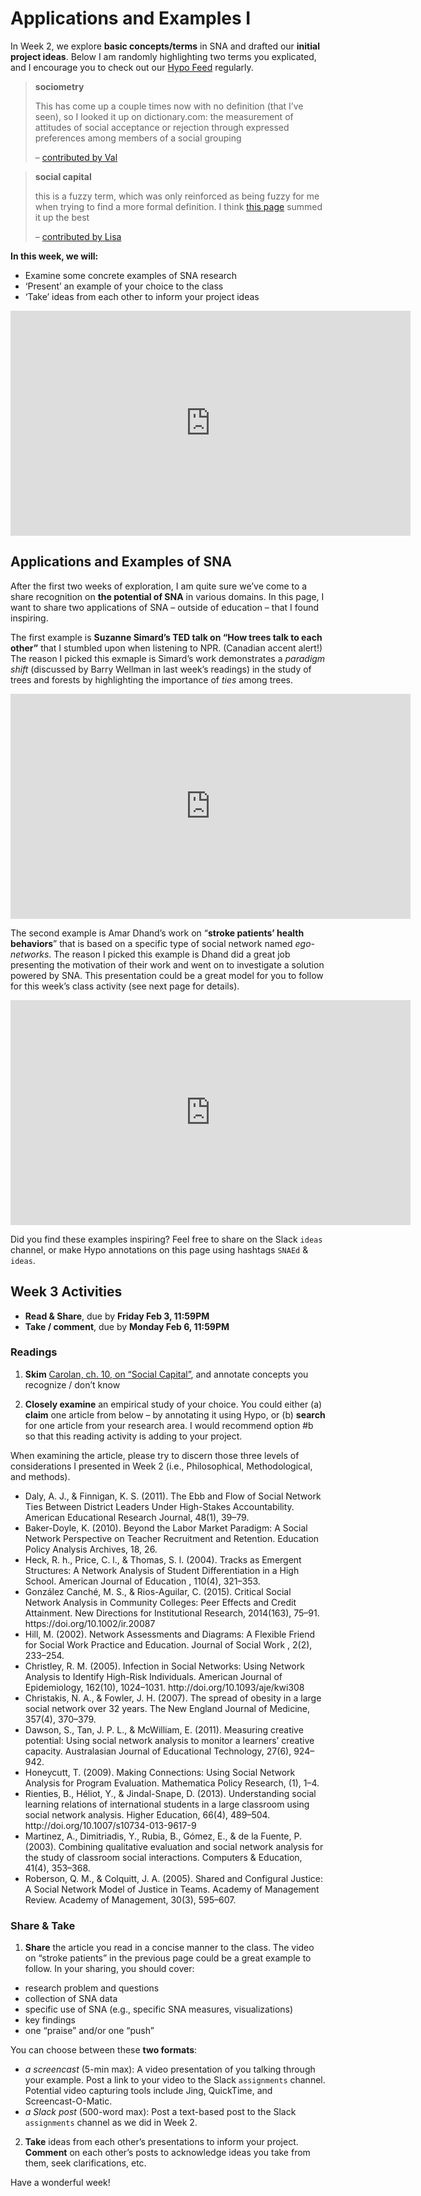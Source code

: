 # Applications and Examples I {#ch3}

In Week 2, we explore **basic concepts/terms** in SNA and drafted our **initial project ideas**. Below I am randomly highlighting two terms you explicated, and I encourage you to check out our [Hypo Feed](https://hypothes.is/stream?q=tag:snaed) regularly.

> **sociometry**
>
> This has come up a couple times now with no definition (that I've seen), so I looked it up on dictionary.com: the measurement of attitudes of social acceptance or rejection through expressed preferences among members of a social grouping
>
> -- [contributed by Val](https://hyp.is/VvJoFOS9EeaJrhvFrHVA3Q/methods.sagepub.com.ezp1.lib.umn.edu/book/social-network-analysis-and-education/n3.xml)


> **social capital**
>
> this is a fuzzy term, which was only reinforced as being fuzzy for me when trying to find a more formal definition. I think [this page](http://www.socialcapitalresearch.com/literature/definition.html) summed it up the best
>
> -- [contributed by Lisa](https://hyp.is/Z-WUYucUEea1q7eJmEYkfA/methods.sagepub.com.ezp1.lib.umn.edu/book/social-network-analysis-and-education/n2.xml)

**In this week, we will:**

- Examine some concrete examples of SNA research
- 'Present' an example of your choice to the class
- 'Take' ideas from each other to inform your project ideas

<iframe width="640" height="360" src="https://www.youtube.com/embed/AuQOlRQ5mCY?rel=0" frameborder="0" allowfullscreen></iframe>

## Applications and Examples of SNA

After the first two weeks of exploration, I am quite sure we've come to a share recognition on **the potential of SNA** in various domains. In this page, I want to share two applications of SNA -- outside of education -- that I found inspiring.

The first example is **Suzanne Simard's TED talk on "How trees talk to each other"** that I stumbled upon when listening to NPR. (Canadian accent alert!) The reason I picked this exmaple is Simard's work demonstrates a *paradigm shift* (discussed by Barry Wellman in last week's readings) in the study of trees and forests by highlighting the importance of *ties* among trees.

<iframe width="640" height="360" src="https://www.youtube.com/embed/Un2yBgIAxYs?list=PLSKPwgliCYKuVEJcuhEy7NcKHrYIuS7Yo" frameborder="0" allowfullscreen></iframe>

The second example is Amar Dhand's work on "**stroke patients' health behaviors**" that is based on a specific type of social network named *ego-networks*. The reason I picked this example is Dhand did a great job presenting the motivation of their work and went on to investigate a solution powered by SNA. This presentation could be a great model for you to follow for this week's class activity (see next page for details).

<iframe width="640" height="360" src="https://www.youtube.com/embed/4WOGwRQWyNM?list=PL6XFeulyPj7BcB6gLLQyuDkZqWhAeSwQL" frameborder="0" allowfullscreen></iframe>

Did you find these examples inspiring? Feel free to share on the Slack `ideas` channel, or make Hypo annotations on this page using hashtags `SNAEd` & `ideas`.

## Week 3 Activities

- **Read & Share**, due by **Friday Feb 3, 11:59PM**
- **Take / comment**, due by **Monday Feb 6, 11:59PM**

### Readings

1) **Skim** [Carolan, ch. 10, on "Social Capital"](http://methods.sagepub.com.ezp1.lib.umn.edu/book/social-network-analysis-and-education/n10.xml), and annotate concepts you recognize / don't know

2) **Closely examine** an empirical study of your choice. You could either (a) **claim** one article from below -- by annotating it using Hypo, or (b) **search** for one article from your research area.  I would recommend option #b so that this reading activity is adding to your project.

When examining the article, please try to discern those three levels of considerations I presented in Week 2 (i.e., Philosophical, Methodological, and methods). 

- Daly, A. J., & Finnigan, K. S. (2011). The Ebb and Flow of Social Network Ties Between District Leaders Under High-Stakes Accountability. American Educational Research Journal, 48(1), 39–79.
- Baker-Doyle, K. (2010). Beyond the Labor Market Paradigm: A Social Network Perspective on Teacher Recruitment and Retention. Education Policy Analysis Archives, 18, 26.
- Heck, R. h., Price, C. l., & Thomas, S. l. (2004). Tracks as Emergent Structures: A Network Analysis of Student Differentiation in a High School. American Journal of Education , 110(4), 321–353.
- González Canché, M. S., & Rios-Aguilar, C. (2015). Critical Social Network Analysis in Community Colleges: Peer Effects and Credit Attainment. New Directions for Institutional Research, 2014(163), 75–91. https://doi.org/10.1002/ir.20087
- Hill, M. (2002). Network Assessments and Diagrams: A Flexible Friend for Social Work Practice and Education. Journal of Social Work , 2(2), 233–254.
- Christley, R. M. (2005). Infection in Social Networks: Using Network Analysis to Identify High-Risk Individuals. American Journal of Epidemiology, 162(10), 1024–1031. http://doi.org/10.1093/aje/kwi308
- Christakis, N. A., & Fowler, J. H. (2007). The spread of obesity in a large social network over 32 years. The New England Journal of Medicine, 357(4), 370–379.
- Dawson, S., Tan, J. P. L., & McWilliam, E. (2011). Measuring creative potential: Using social network analysis to monitor a learners’ creative capacity. Australasian Journal of Educational Technology, 27(6), 924–942.
- Honeycutt, T. (2009). Making Connections: Using Social Network Analysis for Program Evaluation. Mathematica Policy Research, (1), 1–4.
- Rienties, B., Héliot, Y., & Jindal-Snape, D. (2013). Understanding social learning relations of international students in a large classroom using social network analysis. Higher Education, 66(4), 489–504. http://doi.org/10.1007/s10734-013-9617-9
- Martinez, A., Dimitriadis, Y., Rubia, B., Gómez, E., & de la Fuente, P. (2003). Combining qualitative evaluation and social network analysis for the study of classroom social interactions. Computers & Education, 41(4), 353–368.
- Roberson, Q. M., & Colquitt, J. A. (2005). Shared and Configural Justice: A Social Network Model of Justice in Teams. Academy of Management Review. Academy of Management, 30(3), 595–607.

### Share & Take

1) **Share** the article you read in a concise manner to the class. The video on "stroke patients" in the previous page could be a great example to follow. In your sharing, you should cover:

- research problem and questions
- collection of SNA data
- specific use of SNA (e.g., specific SNA measures, visualizations)
- key findings
- one "praise" and/or one "push"

You can choose between these **two formats**:

- *a screencast* (5-min max): A video presentation of you talking through your example. Post a link to your video to the Slack `assignments` channel. Potential video capturing tools include Jing, QuickTime, and Screencast-O-Matic.
- *a Slack post* (500-word max): Post a text-based post to the Slack `assignments` channel as we did in Week 2. 

2) **Take** ideas from each other's presentations to inform your project. **Comment** on each other's posts to acknowledge ideas you take from them, seek clarifications, etc. 

Have a wonderful week!

